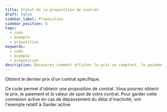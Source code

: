 ```yaml
---
title: Statut de la proposition de contrat
draft: false
sidebar_label: Proposition
sidebar_position: 6
tags:
  - code
  - exemple
  - proposition
keywords:
  - code
  - exemple
  - proposition
description: Découvrez comment afficher le prix au comptant, le paiement et la valeur au comptant pour les contrats d'échange avec cet exemple d'API.
---
```



Obtient le dernier prix d'un contrat spécifique.

<SandboxIframe sandbox={sandboxes.proposal}/>

Ce code permet d'obtenir une proposition de contrat. Vous pourrez obtenir le prix, le paiement et la valeur de spot de votre contrat. Pour garder cette connexion active en cas de dépassement du délai d'inactivité, voir l'exemple relatif à Garder active.
